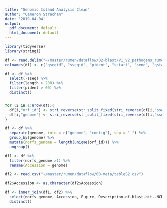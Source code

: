 ```yaml
---
title: "Genomic Island Analysis Clean"
author: "Cameron Strachan"
date: '2019-04-04'
output:
  pdf_document: default
  html_document: default
---
```


```r
library(tidyverse)
library(stringi)
```



```r
df <- read.delim("~/master/rumen/dataflow/02-blast/V1_V2_pathogens_rumen.txt", header=FALSE)
colnames(df) <- c("qseqid", "sseqid", "pident", "sstart", "send", "qstart", "qend", "evalue", "bitscore", "score", "qlen", "length", "sseq")

df <- df %>%
  select(-sseq) %>%
  filter(length > 200) %>%
  filter(pident > 60) %>%
  distinct() 


for (i in 1:nrow(df)){
  df[i,"orf_id"] <- stri_reverse(str_split_fixed(stri_reverse(df[i,"sseqid"]), "_", 2)[[1]])
  df[i,"genome"] <- stri_reverse(str_split_fixed(stri_reverse(df[i,"sseqid"]), "_", 2)[[2]])
}

df <- df %>%
  separate(genome, into = c("genome", "contig"), sep = "_") %>%
  group_by(genome) %>%
  mutate(norfs_genome = length(unique(orf_id))) %>%
  ungroup() 

df1 <- df %>%
  filter(norfs_genome >1) %>%
  rename(Accession = genome)

df2 <- read.csv("~/master/rumen/dataflow/00-meta/tableS2.csv")

df2$Accession <- as.character(df2$Accession)

df <- inner_join(df1, df2) %>%
  select(norfs_genome, Accession, Figure, Description.of.blast.hit..NCBI.,Host, Note) %>%
  distinct()

```